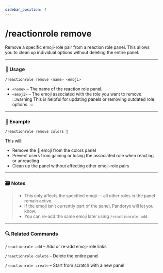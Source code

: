 ```yaml
---
sidebar_position: 4
---
```


# /reactionrole remove

Remove a specific emoji-role pair from a reaction role panel. This allows you to clean up individual options without deleting the entire panel.

<hr className="md-divider-gradient" />

### 💬 Usage
```bash
/reactionrole remove <name> <emoji>
```
- `<name>` – The name of the reaction role panel.
- `<emoji>` – The emoji associated with the role you want to remove.
:::warning
This is helpful for updating panels or removing outdated role options.
:::

<hr className="md-divider-gradient" />

### 📌 Example
```bash
/reactionrole remove colors 💙
```
This will:
- Remove the 💙 emoji from the colors panel
- Prevent users from gaining or losing the associated role when reacting or unreacting
- Clean up the panel without affecting other emoji-role pairs

<hr className="md-divider-gradient" />

### 🗃️ Notes
> - This only affects the specified emoji — all other roles in the panel remain active.
> - If the emoji isn’t currently part of the panel, Pandoryx will let you know.
> - You can re-add the same emoji later using `/reactionrole add.`

<hr className="md-divider-gradient" />

### 🔍 Related Commands
`/reactionrole add` – Add or re-add emoji-role links

`/reactionrole delete` – Delete the entire panel

`/reactionrole create` – Start from scratch with a new panel